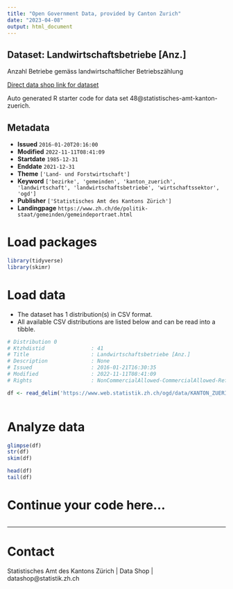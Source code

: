 ```yaml
---
title: "Open Government Data, provided by Canton Zurich"
date: "2023-04-08"
output: html_document
---
```


## Dataset: Landwirtschaftsbetriebe [Anz.]

Anzahl Betriebe gemäss landwirtschaftlicher Betriebszählung

[Direct data shop link for dataset](https://www.zh.ch/de/politik-staat/opendata.zhweb-noredirect.zhweb-cache.html#/datasets/48@statistisches-amt-kanton-zuerich)

Auto generated R starter code for data set 48@statistisches-amt-kanton-zuerich.

## Metadata

- **Issued** `2016-01-20T20:16:00`
- **Modified** `2022-11-11T08:41:09`
- **Startdate** `1985-12-31`
- **Enddate** `2021-12-31`
- **Theme** `['Land- und Forstwirtschaft']`
- **Keyword** `['bezirke', 'gemeinden', 'kanton_zuerich', 'landwirtschaft', 'landwirtschaftsbetriebe', 'wirtschaftssektor', 'ogd']`
- **Publisher** `['Statistisches Amt des Kantons Zürich']`
- **Landingpage** `https://www.zh.ch/de/politik-staat/gemeinden/gemeindeportraet.html`


# Load packages

```r

library(tidyverse)
library(skimr)

```

# Load data

-   The dataset has 1 distribution(s) in CSV format.
-   All available CSV distributions are listed below and can be read into a tibble.

```r

# Distribution 0
# Ktzhdistid               : 41
# Title                    : Landwirtschaftsbetriebe [Anz.]
# Description              : None
# Issued                   : 2016-01-21T16:30:35
# Modified                 : 2022-11-11T08:41:09
# Rights                   : NonCommercialAllowed-CommercialAllowed-ReferenceRequired

df <- read_delim('https://www.web.statistik.zh.ch/ogd/data/KANTON_ZUERICH_265.csv')



```

# Analyze data

```r

glimpse(df)
str(df)
skim(df)

head(df)
tail(df)

```

# Continue your code here...

```r

```

------------------------------------------------------------------------

# Contact

Statistisches Amt des Kantons Zürich | Data Shop | datashop@statistik.zh.ch
